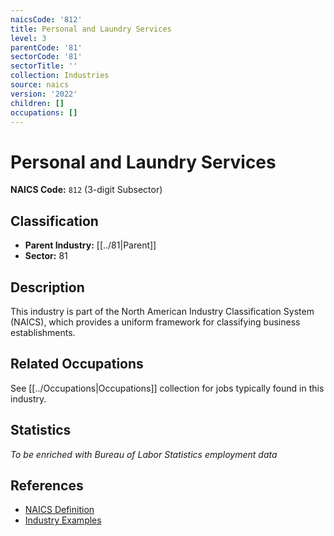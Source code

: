 ```yaml
---
naicsCode: '812'
title: Personal and Laundry Services
level: 3
parentCode: '81'
sectorCode: '81'
sectorTitle: ''
collection: Industries
source: naics
version: '2022'
children: []
occupations: []
---
```

# Personal and Laundry Services

**NAICS Code:** `812` (3-digit Subsector)

## Classification

- **Parent Industry:** [[../81|Parent]]
- **Sector:** 81

## Description

This industry is part of the North American Industry Classification System (NAICS), which provides a uniform framework for classifying business establishments.

## Related Occupations

See [[../Occupations|Occupations]] collection for jobs typically found in this industry.

## Statistics

*To be enriched with Bureau of Labor Statistics employment data*

## References

- [NAICS Definition](https://www.census.gov/naics/)
- [Industry Examples](https://www.census.gov/naics/2022NAICS/)
